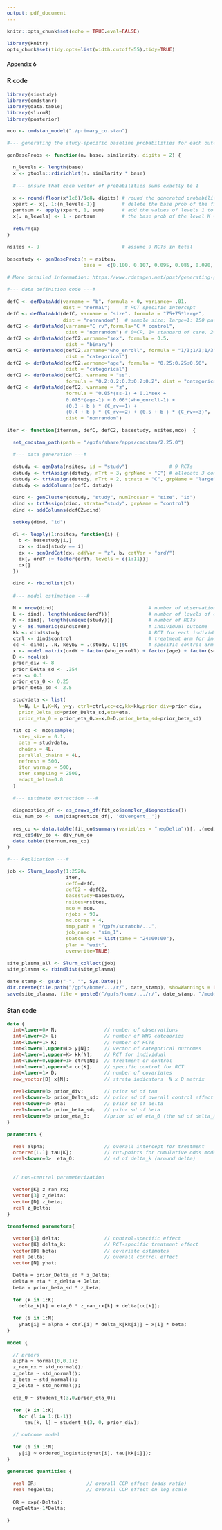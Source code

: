```yaml
---
output: pdf_document
---
```


<style type="text/css">
body{
  font-family:Lato;
  font-size:10pt;
}
h1,h2{
 font-family:Lato;
 font-size:10pt;
}
</style>

```r
knitr::opts_chunk$set(echo = TRUE,eval=FALSE)
```

```r
library(knitr)
opts_chunk$set(tidy.opts=list(width.cutoff=55),tidy=TRUE)
```

## Appendix 6

### R code

```r
library(simstudy)
library(cmdstanr)
library(data.table)
library(slurmR)
library(posterior)
```

```r
mco <- cmdstan_model("./primary_co.stan")
```

```r
#--- generating the study-specific baseline probabilities for each outcome level---#

genBaseProbs <- function(n, base, similarity, digits = 2) {
  
  n_levels <- length(base) 
  x <- gtools::rdirichlet(n, similarity * base) 
  
  #--- ensure that each vector of probabilities sums exactly to 1
  
  x <- round(floor(x*1e8)/1e8, digits) # round the generated probabilities
  xpart <- x[, 1:(n_levels-1)]         # delete the base prob of the final level
  partsum <- apply(xpart, 1, sum)      # add the values of levels 1 to K-1
  x[, n_levels] <- 1 - partsum         # the base prob of the level K = 1 - sum(1:[K-1])
  
  return(x)
}

nsites <- 9                            # assume 9 RCTs in total                              

basestudy <- genBaseProbs(n = nsites,
                          base =  c(0.100, 0.107, 0.095, 0.085, 0.090, 0.090, 0.108, 0.100, 0.090, 0.075, 0.060),similarity = 100) 

# More detailed information: https://www.rdatagen.net/post/generating-probabilities-for-ordinal-categorical-data/
```

```r
#--- data definition code ---#

defC <- defDataAdd(varname = "b", formula = 0, variance= .01, 
                   dist = "normal")     # RCT specific intercept
defC <- defDataAdd(defC, varname = "size", formula = "75+75*large", 
                   dist = "nonrandom")  # sample size; large=1: 150 patients, large=0: 75 patients
defC2 <- defDataAdd(varname="C_rv",formula="C * control",
                    dist = "nonrandom") # 0=CP, 1= standard of care, 2=non-CP, 3=saline
defC2 <- defDataAdd(defC2,varname="sex", formula = 0.5, 
                    dist = "binary")   
defC2 <- defDataAdd(defC2,varname="who_enroll", formula = "1/3;1/3;1/3", 
                    dist = "categorical")   
defC2 <- defDataAdd(defC2,varname="age", formula = "0.25;0.25;0.50", 
                    dist = "categorical")   
defC2 <- defDataAdd(defC2, varname = "ss", 
                    formula = "0.2;0.2;0.2;0.2;0.2", dist = "categorical") 
defC2 <- defDataAdd(defC2, varname = "z", 
                    formula = "0.05*(ss-1) + 0.1*sex +
                    0.075*(age-1) + 0.06*(who_enroll-1) + 
                    (0.3 + b ) * (C_rv==1) + 
                    (0.4 + b ) * (C_rv==2) + (0.5 + b ) * (C_rv==3)", 
                    dist = "nonrandom")

```

```r

iter <- function(iternum, defC, defC2, basestudy, nsites,mco)  {
  
  set_cmdstan_path(path = "/gpfs/share/apps/cmdstan/2.25.0")
  
  #--- data generation ---#
  
  dstudy <- genData(nsites, id = "study")              # 9 RCTs
  dstudy <- trtAssign(dstudy, nTrt = 3, grpName = "C") # allocate 3 control conditions
  dstudy <- trtAssign(dstudy, nTrt = 2, strata = "C", grpName = "large", ratio = c(2,1))
  dstudy <- addColumns(defC, dstudy)
  
  dind <- genCluster(dstudy, "study", numIndsVar = "size", "id")
  dind <- trtAssign(dind, strata="study", grpName = "control") 
  dind <- addColumns(defC2,dind)
 
  setkey(dind, "id")
  
  dl <- lapply(1:nsites, function(i) {
    b <- basestudy[i,]
    dx <- dind[study == i]
    dx <- genOrdCat(dx, adjVar = "z", b, catVar = "ordY")
    dx[, ordY := factor(ordY, levels = c(1:11))]
    dx[]
  })
  
  dind <- rbindlist(dl)
  
  #--- model estimation ---#
  
  N = nrow(dind)                                # number of observations
  L <- dind[, length(unique(ordY))]             # number of levels of outcome
  K <- dind[, length(unique(study))]            # number of RCTs
  y <- as.numeric(dind$ordY)                    # individual outcome
  kk <- dind$study                              # RCT for each individual
  ctrl <- dind$control                          # treatment arm for individual
  cc <- dind[, .N, keyby = .(study, C)]$C       # specific control arm for RCT
  x <- model.matrix(ordY ~ factor(who_enroll) + factor(age) + factor(sex) + factor(ss), data =   dind)[, -1]
  D <- ncol(x)
  prior_div <- 8   
  prior_Delta_sd <- .354
  eta <- 0.1      
  prior_eta_0 <- 0.25
  prior_beta_sd <- 2.5
  
  studydata <- list(
    N=N, L= L,K=K, y=y, ctrl=ctrl,cc=cc,kk=kk,prior_div=prior_div,
    prior_Delta_sd=prior_Delta_sd,eta=eta,
    prior_eta_0 = prior_eta_0,x=x,D=D,prior_beta_sd=prior_beta_sd)
  
  fit_co <- mco$sample(
    step_size = 0.1,
    data = studydata,
    chains = 4L,
    parallel_chains = 4L,
    refresh = 500,
    iter_warmup = 500,
    iter_sampling = 2500,
    adapt_delta=0.8
  )
  
  #--- estimate extraction ---#
  
  diagnostics_df <- as_draws_df(fit_co$sampler_diagnostics())
  div_num_co <- sum(diagnostics_df[, 'divergent__'])
  
  res_co <- data.table(fit_co$summary(variables = "negDelta"))[, .(median)]
  res_co$div_co <- div_num_co
  data.table(iternum,res_co)
}

```

```r
#--- Replication ---#

job <- Slurm_lapply(1:2520,
                    iter, 
                    defC=defC,
                    defC2 = defC2,
                    basestudy=basestudy,
                    nsites=nsites,
                    mco = mco,
                    njobs = 90, 
                    mc.cores = 4,
                    tmp_path = "/gpfs/scratch/...",
                    job_name = "sim_1",
                    sbatch_opt = list(time = "24:00:00"),
                    plan = "wait",
                    overwrite=TRUE)

site_plasma_all <- Slurm_collect(job)       
site_plasma <- rbindlist(site_plasma) 

date_stamp <- gsub("-", "", Sys.Date())
dir.create(file.path("/gpfs/home/.../r/", date_stamp), showWarnings = FALSE)
save(site_plasma, file = paste0("/gpfs/home/.../r/", date_stamp, "/model_co.rda"))
```

\newpage

### Stan code

```stan
data {
  int<lower=0> N;                // number of observations
  int<lower=2> L;                // number of WHO categories
  int<lower=1> K;                // number of RCTs
  int<lower=1,upper=L> y[N];     // vector of categorical outcomes
  int<lower=1,upper=K> kk[N];    // RCT for individual
  int<lower=0,upper=1> ctrl[N];  // treatment or control
  int<lower=1,upper=3> cc[K];    // specific control for RCT
  int<lower=1> D;                // number of covariates
  row_vector[D] x[N];            // strata indicators  N x D matrix
  
  real<lower=0> prior_div;       // prior sd of tau
  real<lower=0> prior_Delta_sd;  // prior sd of overall control effect
  real<lower=0> eta;             // prior sd of delta
  real<lower=0> prior_beta_sd;   // prior sd of beta
  real<lower=0> prior_eta_0;     //prior sd of eta_0 (the sd of delta_k)
}

parameters {
  
  real alpha;                    // overall intercept for treatment
  ordered[L-1] tau[K];           // cut-points for cumulative odds model (K X [L-1] matrix)
  real<lower=0>  eta_0;          // sd of delta_k (around delta)
  
  
  // non-central parameterization
  
  vector[K] z_ran_rx;            
  vector[3] z_delta;
  vector[D] z_beta;
  real z_Delta;
}

transformed parameters{ 
  
  vector[3] delta;               // control-specific effect
  vector[K] delta_k;             // RCT-specific treatment effect
  vector[D] beta;                // covariate estimates
  real Delta;                    // overall control effect  
  vector[N] yhat;
  
  Delta = prior_Delta_sd * z_Delta;
  delta = eta * z_delta + Delta;
  beta = prior_beta_sd * z_beta;
  
  for (k in 1:K)
    delta_k[k] = eta_0 * z_ran_rx[k] + delta[cc[k]]; 
  
  for (i in 1:N)  
    yhat[i] = alpha + ctrl[i] * delta_k[kk[i]] + x[i] * beta;
}

model {
  
  // priors
  alpha ~ normal(0,0.1);
  z_ran_rx ~ std_normal(); 
  z_delta ~ std_normal();
  z_beta ~ std_normal();
  z_Delta ~ std_normal();
    
  eta_0 ~ student_t(3,0,prior_eta_0);
  
  for (k in 1:K)
    for (l in 1:(L-1))
      tau[k, l] ~ student_t(3, 0, prior_div);
  
  // outcome model
  
  for (i in 1:N)
    y[i] ~ ordered_logistic(yhat[i], tau[kk[i]]);
}

generated quantities {
  
  real OR;                 // overall CCP effect (odds ratio)
  real negDelta;           // overall CCP effect on log scale
  
  OR = exp(-Delta); 
  negDelta=-1*Delta;
  
}
```